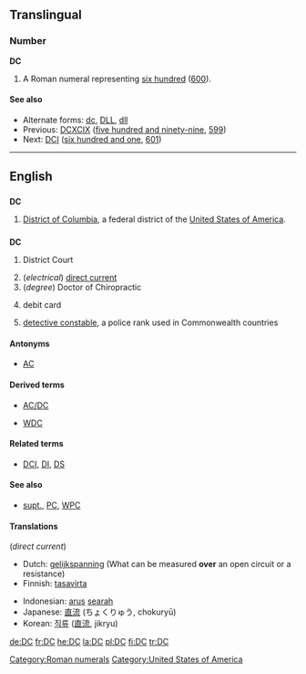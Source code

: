 {{also|dC|d.C.|D.C.}}
==Translingual==

===Number===
'''DC'''

# A Roman numeral representing [[six hundred]] ([[600]]).

====See also====
* Alternate forms: [[dc]], [[DLL]], [[dll]]
* Previous: [[DCXCIX]] ([[five hundred and ninety-nine]], [[599]])
* Next: [[DCI]] ([[six hundred and one]], [[601]])

[[Category:Roman numerals]]

----

==English==

==={{abbreviation}}===
'''DC'''

# {{geography}} [[District of Columbia]], a federal district of the [[United States of America]].

==={{initialism}}===
'''DC'''

# {{legal}} District Court
# (''electrical'') [[direct current]]
# (''degree'') Doctor of Chiropractic
# {{finance}} debit card
# {{police}} [[detective constable]], a police rank used in Commonwealth countries

====Antonyms====
* [[AC]]

====Derived terms====
* [[AC/DC]]
* {{sense|police}} [[WDC]]

====Related terms====
* {{sense|police}} [[DCI]], [[DI]], [[DS]]

====See also====
* {{sense|police}} [[supt.]], [[PC]], [[WPC]]

====Translations====
(''direct current'')
{{top}}
* Dutch: [[gelijkspanning]] (What can be measured '''over''' an open circuit or a resistance)
* Finnish: [[tasavirta]]
{{mid}}
* Indonesian: [[arus]] [[arah|searah]]
* Japanese: [[直流]] (ちょくりゅう, chokuryū)
* Korean: [[직류]] ([[直流]], jikryu)
{{bottom}}

[[Category:United States of America]]

[[de:DC]]
[[fr:DC]]
[[he:DC]]
[[la:DC]]
[[pl:DC]]
[[fi:DC]]
[[tr:DC]]